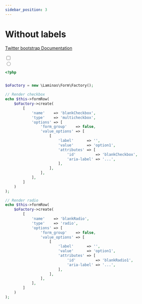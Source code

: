 ```yaml
---
sidebar_position: 3
---
```



# Without labels

[Twitter bootstrap Documentation](https://getbootstrap.com/docs/4.5/components/forms/#without-labels)

<Tabs>
<TabItem value="result" label="Result" default><HtmlCode bootstrapVersion="4.5"><div class="form-check">
    <input type="checkbox" name="blankCheckbox[]" class="form-check-input position-static" id="blankCheckbox" aria-label="..." value="option1"/>
</div>
<div class="form-check">
    <input type="radio" name="blankRadio" class="form-check-input position-static" id="blankRadio1" aria-label="..." value="option1"/>
</div></HtmlCode></TabItem>
<TabItem value="source" label="Source">

```php
<?php


$oFactory = new \Laminas\Form\Factory();

// Render checkbox
echo $this->formRow(
    $oFactory->create(
        [
            'name'    => 'blankCheckbox',
            'type'    => 'multicheckbox',
            'options' => [
                'form_group'    => false,
                'value_options' => [
                    [
                        'label'      => '',
                        'value'      => 'option1',
                        'attributes' => [
                            'id'         => 'blankCheckbox',
                            'aria-label' => '...',
                        ],
                    ],
                ],
            ],
        ]
    )
);

// Render radio
echo $this->formRow(
    $oFactory->create(
        [
            'name'    => 'blankRadio',
            'type'    => 'radio',
            'options' => [
                'form_group'    => false,
                'value_options' => [
                    [
                        'label'      => '',
                        'value'      => 'option1',
                        'attributes' => [
                            'id'         => 'blankRadio1',
                            'aria-label' => '...',
                        ],
                    ],
                ],
            ],
        ]
    )
);

```

</TabItem>
</Tabs>
